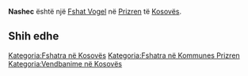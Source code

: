 {{Fshat në Kosovës
 | Emri                = Nashec
| sqi_N_name = Nashec
| sqi_N_FULL_NAME_RO = Nashec
| sqi_N_FULL_NAME_ND_RO = Nashec
| sqi_N_SORT_NAME_RG = NASHEC
| sqi_N_FULL_NAME_RG = Nashec
| sqi_N_FULL_NAME_ND_RG = Nashec
| sqi_V_name = Noshec
| sqi_V_FULL_NAME_RO = Noshec
| sqi_V_FULL_NAME_ND_RO = Noshec
| sqi_V_SORT_NAME_RG = NOSHEC
| sqi_V_FULL_NAME_RG = Noshec
| sqi_V_FULL_NAME_ND_RG = Noshec
| srp_N_name = Našec
| srp_N_FULL_NAME_RO = Našec
| srp_N_FULL_NAME_ND_RO = Nasec
| srp_N_SORT_NAME_RG = NASEC
| srp_N_FULL_NAME_RG = Našec
| srp_N_FULL_NAME_ND_RG = Nasec
| srp_NS_name = Нашец
| srp_NS_FULL_NAME_RO = Нашец
| srp_NS_FULL_NAME_ND_RO = Нашец
| srp_NS_SORT_NAME_RG = НАШЕЦ
| srp_NS_FULL_NAME_RG = Нашец
| srp_NS_FULL_NAME_ND_RG = Нашец

 | Emri (Rasa dhanore) = 
 | Figura              = 
 | Shteti              = Kosovo
 | Komuna              = Prizren
 | Kodi postar         = 
 | Sipërfaqja          = 

 | Popullsia           = 

 | Regj. i popullsisë  = 
 | Dend. e popullsisë  = 
 | Faqja zyrtare       = 
 <!--- Koordinatat ----> 
 | Gjerësia            = 42.240278
 | Gjatësia            = 20.652778
 | Lartësia            = 
}}
'''Nashec''' është një [[Fshat Vogel]] në [[Prizren]] të [[Kosovës]].

<!-- == Gjeografia == -->
<!-- == Historia == -->
<!-- == Demografia == -->
== Shih edhe ==
{{Komuna Prizren}}
{{Kosovo-Administrata-Cung}}

[[Kategoria:Fshatra në Kosovës]]
[[Kategoria:Fshatra në Kommunes Prizren]]
[[Kategoria:Vendbanime në Kosovës]]